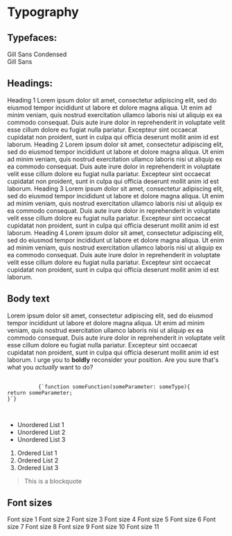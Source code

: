 

<Meta title="Design/Typography" />

# Typography

<div className="TypographyDemo">
  <section>
    <h2>Typefaces:</h2>
    <div className="heading-typeface">Gill Sans Condensed</div>
    <div className="primary-typeface">Gill Sans</div>
  </section>
  <section>
    <h2>Headings:</h2>
    <Heading level={1}>Heading 1</Heading>
    <TextContent>
      Lorem ipsum dolor sit amet, consectetur adipiscing elit, sed do eiusmod
      tempor incididunt ut labore et dolore magna aliqua. Ut enim ad minim
      veniam, quis nostrud exercitation ullamco laboris nisi ut aliquip ex ea
      commodo consequat. Duis aute irure dolor in reprehenderit in voluptate
      velit esse cillum dolore eu fugiat nulla pariatur. Excepteur sint occaecat
      cupidatat non proident, sunt in culpa qui officia deserunt mollit anim id
      est laborum.
    </TextContent>
    <Heading level={2}>Heading 2</Heading>
    <TextContent>
      Lorem ipsum dolor sit amet, consectetur adipiscing elit, sed do eiusmod
      tempor incididunt ut labore et dolore magna aliqua. Ut enim ad minim
      veniam, quis nostrud exercitation ullamco laboris nisi ut aliquip ex ea
      commodo consequat. Duis aute irure dolor in reprehenderit in voluptate
      velit esse cillum dolore eu fugiat nulla pariatur. Excepteur sint occaecat
      cupidatat non proident, sunt in culpa qui officia deserunt mollit anim id
      est laborum.
    </TextContent>
    <Heading level={3}>Heading 3</Heading>
    <TextContent>
      Lorem ipsum dolor sit amet, consectetur adipiscing elit, sed do eiusmod
      tempor incididunt ut labore et dolore magna aliqua. Ut enim ad minim
      veniam, quis nostrud exercitation ullamco laboris nisi ut aliquip ex ea
      commodo consequat. Duis aute irure dolor in reprehenderit in voluptate
      velit esse cillum dolore eu fugiat nulla pariatur. Excepteur sint occaecat
      cupidatat non proident, sunt in culpa qui officia deserunt mollit anim id
      est laborum.
    </TextContent>
    <Heading level={4}>Heading 4</Heading>
    <TextContent>
      Lorem ipsum dolor sit amet, consectetur adipiscing elit, sed do eiusmod
      tempor incididunt ut labore et dolore magna aliqua. Ut enim ad minim
      veniam, quis nostrud exercitation ullamco laboris nisi ut aliquip ex ea
      commodo consequat. Duis aute irure dolor in reprehenderit in voluptate
      velit esse cillum dolore eu fugiat nulla pariatur. Excepteur sint occaecat
      cupidatat non proident, sunt in culpa qui officia deserunt mollit anim id
      est laborum.
    </TextContent>
  </section>
  <section className="body-text">
    <h2>Body text</h2>
    <TextContent>
      Lorem ipsum dolor sit amet, consectetur adipiscing elit, sed do eiusmod
      tempor incididunt ut labore et dolore magna aliqua. Ut enim ad minim
      veniam, quis nostrud exercitation ullamco laboris nisi ut aliquip ex ea
      commodo consequat. Duis aute irure dolor in reprehenderit in voluptate
      velit esse cillum dolore eu fugiat nulla pariatur. Excepteur sint occaecat
      cupidatat non proident, sunt in culpa qui officia deserunt mollit anim id
      est laborum.
    </TextContent>
    <TextContent>
      I urge you to <strong>boldly</strong> reconsider your position.
    </TextContent>
    <TextContent>
      Are you sure that&apos;s what you <em>actually</em> want to do?
    </TextContent>
    <TextContent>
      <pre>
        <code>
          {`function someFunction(someParameter: someType){
return someParameter;
}`}
        </code>
      </pre>
    </TextContent>
    <TextContent>
      <ul>
        <li>Unordered List 1</li>
        <li>Unordered List 2</li>
        <li>Unordered List 3</li>
      </ul>
      <ol>
        <li>Ordered List 1</li>
        <li>Ordered List 2</li>
        <li>Ordered List 3</li>
      </ol>
      <blockquote>This is a blockquote</blockquote>
    </TextContent>
  </section>
  <section className="font-sizes">
    <h2>Font sizes</h2>
    <TextContent className="size-1">Font size 1</TextContent>
    <TextContent className="size-2">Font size 2</TextContent>
    <TextContent className="size-3">Font size 3</TextContent>
    <TextContent className="size-4">Font size 4</TextContent>
    <TextContent className="size-5">Font size 5</TextContent>
    <TextContent className="size-6">Font size 6</TextContent>
    <TextContent className="size-7">Font size 7</TextContent>
    <TextContent className="size-8">Font size 8</TextContent>
    <TextContent className="size-9">Font size 9</TextContent>
    <TextContent className="size-10">Font size 10</TextContent>
    <TextContent className="size-11">Font size 11</TextContent>
  </section>
</div>

